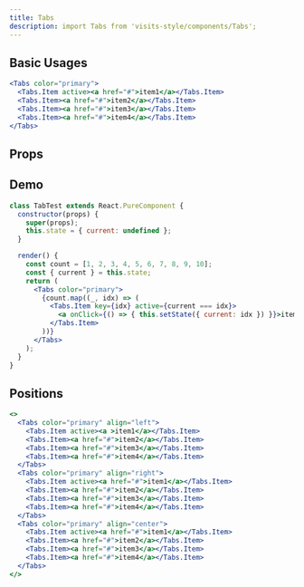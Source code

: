 ```yaml
---
title: Tabs
description: import Tabs from 'visits-style/components/Tabs';
---
```



## Basic Usages

```jsx live
<Tabs color="primary">
  <Tabs.Item active><a href="#">item1</a></Tabs.Item>
  <Tabs.Item><a href="#">item2</a></Tabs.Item>
  <Tabs.Item><a href="#">item3</a></Tabs.Item>
  <Tabs.Item><a href="#">item4</a></Tabs.Item>
</Tabs>
```

## Props

<Props name="Tabs" />


## Demo

```jsx live
class TabTest extends React.PureComponent {
  constructor(props) {
    super(props);
    this.state = { current: undefined };
  }

  render() {
    const count = [1, 2, 3, 4, 5, 6, 7, 8, 9, 10];
    const { current } = this.state;
    return (
      <Tabs color="primary">
        {count.map((_, idx) => (
          <Tabs.Item key={idx} active={current === idx}>
            <a onClick={() => { this.setState({ current: idx }) }}>item{idx}</a>
          </Tabs.Item>
        ))}
      </Tabs>
    );
  }
}
```


## Positions

```jsx live
<>
  <Tabs color="primary" align="left">
    <Tabs.Item active><a >item1</a></Tabs.Item>
    <Tabs.Item><a href="#">item2</a></Tabs.Item>
    <Tabs.Item><a href="#">item3</a></Tabs.Item>
    <Tabs.Item><a href="#">item4</a></Tabs.Item>
  </Tabs>
  <Tabs color="primary" align="right">
    <Tabs.Item active><a href="#">item1</a></Tabs.Item>
    <Tabs.Item><a href="#">item2</a></Tabs.Item>
    <Tabs.Item><a href="#">item3</a></Tabs.Item>
    <Tabs.Item><a href="#">item4</a></Tabs.Item>
  </Tabs>
  <Tabs color="primary" align="center">
    <Tabs.Item active><a href="#">item1</a></Tabs.Item>
    <Tabs.Item><a href="#">item2</a></Tabs.Item>
    <Tabs.Item><a href="#">item3</a></Tabs.Item>
    <Tabs.Item><a href="#">item4</a></Tabs.Item>
  </Tabs>
</>
```

